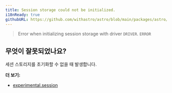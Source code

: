 ```yaml
---
title: Session storage could not be initialized.
i18nReady: true
githubURL: https://github.com/withastro/astro/blob/main/packages/astro/src/core/errors/errors-data.ts
---
```


> Error when initializing session storage with driver `DRIVER`. `ERROR`

## 무엇이 잘못되었나요?
세션 스토리지를 초기화할 수 없을 때 발생합니다.

**더 보기:**
-  [experimental.session](/ko/reference/experimental-flags/sessions/)
